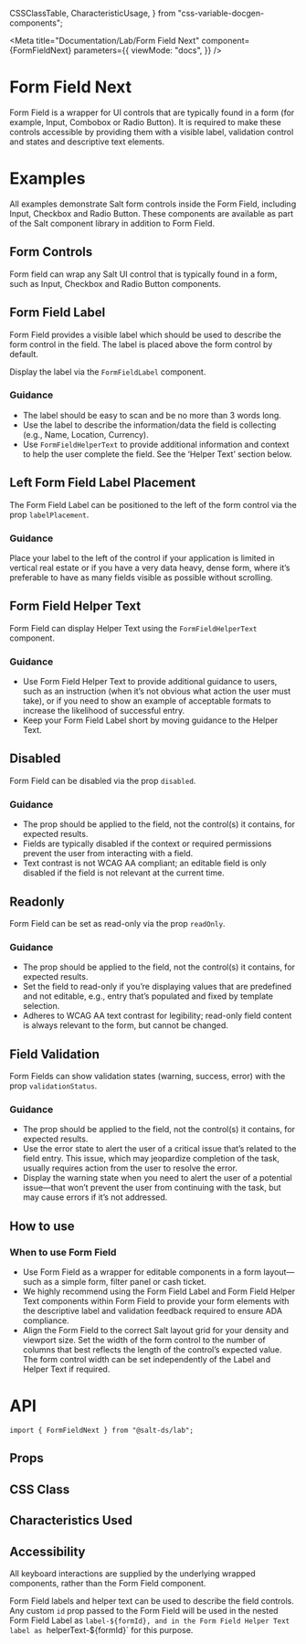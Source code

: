  CSSClassTable,
  CharacteristicUsage,
} from "css-variable-docgen-components";

<Meta
  title="Documentation/Lab/Form Field Next"
  component={FormFieldNext}
  parameters={{
    viewMode: "docs",
  }}
/>

# Form Field Next

Form Field is a wrapper for UI controls that are typically found in a form (for example, Input, Combobox or Radio Button). It is required to make these controls accessible by providing them with a visible label, validation control and states and descriptive text elements.

<Canvas>
  <Story id="lab-form-field-next--default" />
</Canvas>

# Examples

All examples demonstrate Salt form controls inside the Form Field, including Input, Checkbox and Radio Button. These components are available as part of the Salt component library in addition to Form Field.

## Form Controls

Form field can wrap any Salt UI control that is typically found in a form, such as Input, Checkbox and Radio Button components.

<Canvas>
  <Story id="lab-form-field-next--with-controls" />
</Canvas>

## Form Field Label

Form Field provides a visible label which should be used to describe the form control in the field. The label is placed above the form control by default.

Display the label via the `FormFieldLabel` component.

<Canvas>
  <Story id="lab-form-field-next--skeleton" />
</Canvas>

### Guidance

- The label should be easy to scan and be no more than 3 words long.
- Use the label to describe the information/data the field is collecting (e.g., Name, Location, Currency).
- Use `FormFieldHelperText` to provide additional information and context to help the user complete the field. See the ‘Helper Text’ section below.

## Left Form Field Label Placement

The Form Field Label can be positioned to the left of the form control via the prop `labelPlacement`.

<Canvas>
  <Story id="lab-form-field-next--label-left" />
</Canvas>

### Guidance

Place your label to the left of the control if your application is limited in vertical real estate or if you have a very data heavy, dense form, where it’s preferable to have as many fields visible as possible without scrolling.

## Form Field Helper Text

Form Field can display Helper Text using the `FormFieldHelperText` component.

<Canvas>
  <Story id="lab-form-field-next--helper-text" />
</Canvas>

### Guidance

- Use Form Field Helper Text to provide additional guidance to users, such as an instruction (when it’s not obvious what action the user must take), or if you need to show an example of acceptable formats to increase the likelihood of successful entry.
- Keep your Form Field Label short by moving guidance to the Helper Text.

## Disabled

Form Field can be disabled via the prop `disabled`.

<Canvas>
  <Story id="lab-form-field-next--disabled" />
</Canvas>

### Guidance

- The prop should be applied to the field, not the control(s) it contains, for expected results.
- Fields are typically disabled if the context or required permissions prevent the user from interacting with a field.
- Text contrast is not WCAG AA compliant; an editable field is only disabled if the field is not relevant at the current time.

## Readonly

Form Field can be set as read-only via the prop `readOnly`.

<Canvas>
  <Story id="lab-form-field-next--readonly" />
</Canvas>

### Guidance

- The prop should be applied to the field, not the control(s) it contains, for expected results.
- Set the field to read-only if you’re displaying values that are predefined and not editable, e.g., entry that’s populated and fixed by template selection.
- Adheres to WCAG AA text contrast for legibility; read-only field content is always relevant to the form, but cannot be changed.

## Field Validation

Form Fields can show validation states (warning, success, error) with the prop `validationStatus`.

<Canvas>
  <Story id="lab-form-field-next--with-validation" />
</Canvas>

### Guidance

- The prop should be applied to the field, not the control(s) it contains, for expected results.
- Use the error state to alert the user of a critical issue that’s related to the field entry. This issue, which may jeopardize completion of the task, usually requires action from the user to resolve the error.
- Display the warning state when you need to alert the user of a potential issue—that won’t prevent the user from continuing with the task, but may cause errors if it’s not addressed.

## How to use

### When to use Form Field

- Use Form Field as a wrapper for editable components in a form layout—such as a simple form, filter panel or cash ticket.
- We highly recommend using the Form Field Label and Form Field Helper Text components within Form Field to provide your form elements with the descriptive label and validation feedback required to ensure ADA compliance.
- Align the Form Field to the correct Salt layout grid for your density and viewport size. Set the width of the form control to the number of columns that best reflects the length of the control’s expected value. The form control width can be set independently of the Label and Helper Text if required.

# API

```
import { FormFieldNext } from "@salt-ds/lab";
```

## Props

<ArgsTable of={FormFieldNext} />

## CSS Class

<CSSClassTable of={FormFieldNext} />

## Characteristics Used

<CharacteristicUsage of={FormFieldNext} />

## Accessibility

All keyboard interactions are supplied by the underlying wrapped components, rather than the Form Field component.

Form Field labels and helper text can be used to describe the field controls. Any custom `id` prop passed to the Form Field will be used in the nested Form Field Label as `label-${formId}, and in the Form Field Helper Text label as `helperText-${formId}` for this purpose.

<HelpAndSupport />
